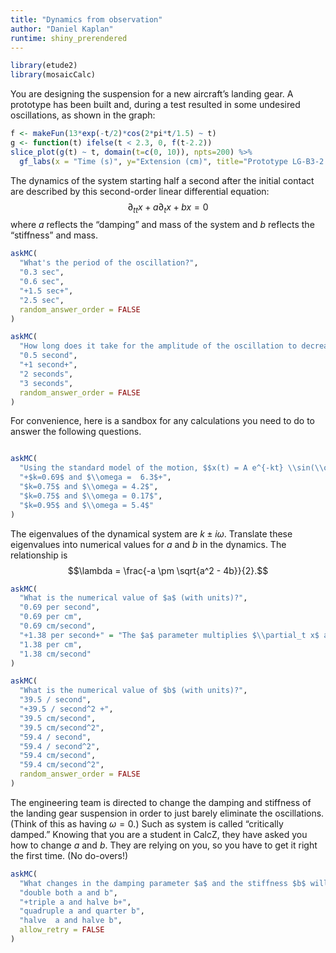 ```yaml
---
title: "Dynamics from observation"
author: "Daniel Kaplan"
runtime: shiny_prerendered
---
```

```r
library(etude2)
library(mosaicCalc)
```

You are designing the suspension for a new aircraft's landing gear. A prototype has been built and, during a test resulted in some undesired oscillations, as shown in the graph:

```r
f <- makeFun(13*exp(-t/2)*cos(2*pi*t/1.5) ~ t)
g <- function(t) ifelse(t < 2.3, 0, f(t-2.2))
slice_plot(g(t) ~ t, domain(t=c(0, 10)), npts=200) %>%
  gf_labs(x = "Time (s)", y="Extension (cm)", title="Prototype LG-B3-2 impact dynamics")
```

The dynamics of the system starting half a second after the initial contact are described by this second-order linear differential equation:
$$\partial_{tt} x + a \partial_t x + b x = 0$$ where $a$ reflects the "damping" and mass of the system and $b$ reflects the "stiffness" and mass.  

```r
askMC(
  "What's the period of the oscillation?",
  "0.3 sec",
  "0.6 sec",
  "+1.5 sec+",
  "2.5 sec", 
  random_answer_order = FALSE
)
```

```r
askMC(
  "How long does it take for the amplitude of the oscillation to decrease by 50%?",
  "0.5 second", 
  "+1 second+",
  "2 seconds",
  "3 seconds",
  random_answer_order = FALSE
)
```

For convenience, here is a sandbox for any calculations you need to do to answer the following questions.

```r
```


```r
askMC(
  "Using the standard model of the motion, $$x(t) = A e^{-kt} \\sin(\\omega t + \\phi)$$ what numerical values of $k$ and $\\omega$ correspond to the observations in the first two questions?",
  "+$k=0.69$ and $\\omega =  6.3$+",
  "$k=0.75$ and $\\omega = 4.2$",
  "$k=0.75$ and $\\omega = 0.17$",
  "$k=0.95$ and $\\omega = 5.4$"
)
```

The eigenvalues of the dynamical system are $k \pm i \omega$. Translate these eigenvalues into numerical values for $a$ and $b$ in the dynamics. The relationship is $$\lambda = \frac{-a \pm \sqrt{a^2 - 4b}}{2}.$$

```r
askMC(
  "What is the numerical value of $a$ (with units)?",
  "0.69 per second",
  "0.69 per cm",
  "0.69 cm/second",
  "+1.38 per second+" = "The $a$ parameter multiplies $\\partial_t x$ and the product has to have the same units as $\\partial_{tt} x$.",
  "1.38 per cm",
  "1.38 cm/second"
)
```

```r
askMC(
  "What is the numerical value of $b$ (with units)?",
  "39.5 / second",
  "+39.5 / second^2 +",
  "39.5 cm/second",
  "39.5 cm/second^2",
  "59.4 / second",
  "59.4 / second^2",
  "59.4 cm/second",
  "59.4 cm/second^2",
  random_answer_order = FALSE
)
```

The engineering team is directed to change the damping and stiffness of the landing gear suspension in order to just barely eliminate the oscillations. (Think of this as having $\omega = 0$.) Such as system is called "critically damped." Knowing that you are a student in CalcZ, they have asked you how to change $a$ and $b$. They are relying on you, so you have to get it right the first time. (No do-overs!)

```r
askMC(
  "What changes in the damping parameter $a$ and the stiffness $b$ will cause the suspension to be critically damped?",
  "double both a and b",
  "+triple a and halve b+",
  "quadruple a and quarter b",
  "halve  a and halve b",
  allow_retry = FALSE
)
```
